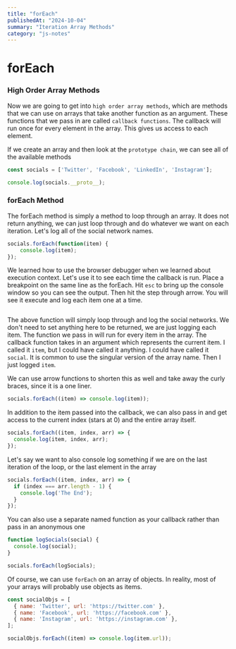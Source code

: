 ```yaml
---
title: "forEach"
publishedAt: "2024-10-04"
summary: "Iteration Array Methods"
category: "js-notes"
---
```

# forEach

### High Order Array Methods

Now we are going to get into `high order array methods`, which are methods that we can use on arrays that take another function as an argument. These functions that we pass in are called `callback functions`. The callback will run once for every element in the array. This gives us access to each element.

If we create an array and then look at the `prototype chain`, we can see all of the available methods

```JavaScript
const socials = ['Twitter', 'Facebook', 'LinkedIn', 'Instagram'];

console.log(socials.__proto__);
```

### forEach Method

The forEach method is simply a method to loop through an array. It does not return anything, we can just loop through and do whatever we want on each iteration. Let's log all of the social network names.

```JavaScript
socials.forEach(function(item) {
	console.log(item);
});
```

We learned how to use the browser debugger when we learned about execution context. Let's use it to see each time the callback is run. Place a breakpoint on the same line as the forEach. Hit `esc` to bring up the console window so you can see the output. Then hit the step through arrow. You will see it execute and log each item one at a time.

<img src="/images/debugger-foreach.png" alt=""/>

The above function will simply loop through and log the social networks. We don't need to set anything here to be returned, we are just logging each item. The function we pass in will run for every item in the array. The callback function takes in an argument which represents the current item. I called it `item`, but I could have called it anything. I could have called it `social`. It is common to use the singular version of the array name. Then I just logged `item`.

We can use arrow functions to shorten this as well and take away the curly braces, since it is a one liner.

```JavaScript
socials.forEach((item) => console.log(item));
```

In addition to the item passed into the callback, we can also pass in and get access to the current index (stars at 0) and the entire array itself.

```JavaScript
socials.forEach((item, index, arr) => {
  console.log(item, index, arr);
});
```

Let's say we want to also console log something if we are on the last iteration of the loop, or the last element in the array

```JavaScript
socials.forEach((item, index, arr) => {
  if (index === arr.length - 1) {
    console.log('The End');
  }
});
```

You can also use a separate named function as your callback rather than pass in an anonymous one

```JavaScript
function logSocials(social) {
  console.log(social);
}

socials.forEach(logSocials);
```

Of course, we can use `forEach` on an array of objects. In reality, most of your arrays will probably use objects as items.

```JavaScript
const socialObjs = [
  { name: 'Twitter', url: 'https://twitter.com' },
  { name: 'Facebook', url: 'https://facebook.com' },
  { name: 'Instagram', url: 'https://instagram.com' },
];

socialObjs.forEach((item) => console.log(item.url));
```
